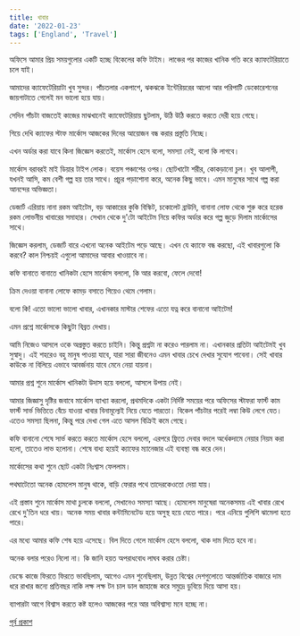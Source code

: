 ```yaml
---
title: খাবার
date: '2022-01-23'
tags: ['England', 'Travel']
---
```


অফিসে আমার প্রিয় সময়গুলোর একটি হচ্ছে বিকেলের কফি টাইম। লাঞ্চের পর কাজের খানিক গতি করে ক্যাফটেরিয়াতে চলে যাই।

আমাদের ক্যাফেটেরিয়াটা খুব সুন্দর। পাঁচতলার একপাশে, ঝকঝকে ইন্টেরিয়রের আলো আর পরিপাটি ডেকোরেশনের জায়গাটাতে গেলেই মন ভালো হয়ে যায়।

সেদিন পাঁচটা বাজতেই কাজের মাঝখানেই ক্যাফেটেরিয়ায় ছুটলাম, উঠি উঠি করতে করতে দেরী হয়ে গেছে। 

গিয়ে দেখি ক্যাফের স্টাফ মার্কোস আজকের দিনের আয়োজন বন্ধ করার প্রস্তুতি নিচ্ছে।

এখন অর্ডার করা যাবে কিনা জিজ্ঞেস করতেই, মার্কোস হেসে বলো, সমস্যা নেই, বলো কি লাগবে।

মার্কোস বরাবরই মাই ডিয়ার টাইপ লোক। বয়েস পঞ্চাশের ওপর। ছোটখাটো শরীর, কোকড়ানো চুল। খুব আলাপী, যখনই আসি, কম বেশী গল্প হয় তার সাথে। প্রচুর পড়াশোনা করে, অনেক কিছু ভাবে। এমন মানুষের সাথে গল্প করা আনন্দের অভিজ্ঞতা।

ডেজার্ট এরিয়ায় নানা রকম আইটেম, বড় আকারের কুকি বিস্কিট, চকোলেট ব্রাউনি, বানানা লোফ থেকে শুরু করে হরেক রকম লোভনীয় খাবারের সমাহার। সেখান থেকে দু'টো আইটেম নিয়ে কফির অর্ডার করে গল্প জুড়ে দিলাম মার্কোসের সাথে।

জিজ্ঞেস করলাম, ডেজার্ট বারে এখনো অনেক আইটেম পড়ে আছে। এখন যে ক্যাফে বন্ধ করছো, এই খাবারগুলো কি করবে? কাল নিশ্চয়ই এগুলো আমাদের আবার খাওয়াবে না।

কফি বানাতে বানাতে খানিকটা হেসে মার্কোস বললো, কি আর করবো, ফেলে দেবো!

ক্রিম দেওয়া বানানা লোফে কামড় বসাতে গিয়েও থেমে গেলাম। 

বলো কি! এতো ভালো ভালো খাবার, এখানকার মাস্টার শেফের এতো যত্ন করে বানানো আইটেম! 

এমন প্রশ্নে মার্কোসকে কিছুটা বিব্রত দেখায়। 

আমি নিজেও আসলে ওকে অপ্রস্তুত করতে চাইনি। কিন্তু প্রশ্নটা না করেও পারলাম না। এখানকার প্রতিটা আইটেমই খুব সুস্বাদু। এই শহরেও বহু মানুষ পাওয়া যাবে, যারা সারা জীবনেও এমন খাবার চেখে দেখার সুযোগ পাবেনা। সেই খাবার কাউকে না বিলিয়ে এভাবে আবর্জনায় যাবে মেনে নেয়া যায়না।

আমার প্রশ্ন শুনে মার্কোস খানিকটা উদাস হয়ে বললো, আসলে উপায় নেই।

আমার জিজ্ঞাসু দৃষ্টির জবাবে মার্কোস ব্যাখ্যা করলো, প্রথমদিকে একটা নির্দিষ্ট সময়ের পরে অফিসের স্টাফরা ফার্স্ট কাম ফার্স্ট সার্ভ ভিত্তিতে বেঁচে যাওয়া খাবার বিনামূল্যেই নিয়ে যেতে পারতো। বিকেল পাঁচটার পরেই লম্বা কিউ লেগে যেত। এতেও সমস্যা ছিলনা, কিন্তু পরে দেখা গেল এতে আসল বিক্রিই কমে গেছে। 

কফি বানানো শেষে সার্ভ করতে করতে মার্কোস হেসে বললো, এরপরে ফ্রিতে দেবার বদলে অর্ধেকদামে নেয়ার নিয়ম করা হলো, তাতেও লাভ হলোনা। শেষে বাধ্য হয়েই ক্যাফের ম্যানেজার এই ব্যবস্থা বন্ধ করে দেন।

মার্কোসের কথা শুনে ছোট একটা নিঃশ্বাস ফেললাম। 

পথঘাটেতো অনেক হোমলেস মানুষ থাকে, বাড়ি ফেরার পথে তাদেরকেওতো দেয়া যায়।

এই প্রস্তাব শুনে মার্কোস মাথা চুলকে বললো, সেখানেও সমস্যা আছে। হোমলেস মানুষেরা অনেকসময় এই খাবার রেখে রেখে দু'তিন ধরে খায়। অনেক সময় খাবার কন্টামিনেটেড হয়ে অসুস্থ হয়ে যেতে পারে। পরে এনিয়ে পুলিশি ঝামেলা হতে পারে।

এর মধ্যে আমার কফি শেষ হয়ে এসেছে। বিল দিতে গেলে মার্কোস হেসে বললো, থাক দাম দিতে হবে না। 

অনেক বলার পরেও নিলো না। কি জানি হয়ত অপরাধবোধ লাঘব করার চেষ্টা।

ডেস্কে কাজে ফিরতে ফিরতে ভাবছিলাম, আগেও এমন শুনেছিলাম, উন্নত বিশ্বের দেশগুলোতে আন্তর্জাতিক বাজারে দাম ধরে রাখার জন্যে প্রতিবছর নাকি লক্ষ লক্ষ টন চাল ডাল জাহাজে করে সমুদ্রে ডুবিয়ে দিয়ে আসা হয়। 

ব্যাপারটা আগে বিশ্বাস করতে কষ্ট হলেও আজকের পরে আর অবিশ্বাস্য মনে হচ্ছে না।

[পূর্ব প্রকাশ](https://www.facebook.com/ashraful.alam/posts/10157951609615583)